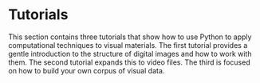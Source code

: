 # Tutorials {#part-methods .unnumbered}

This section contains three tutorials that show how to
use Python to apply computational techniques to visual
materials. The first tutorial provides a gentle introduction
to the structure of digital images and how to work with them.
The second tutorial expands this to video files. The third is
focused on how to build your own corpus of visual data.